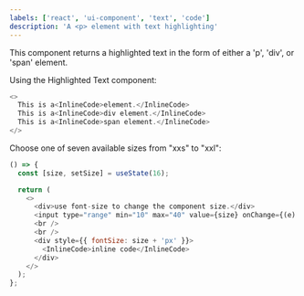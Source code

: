 ```yaml
---
labels: ['react', 'ui-component', 'text', 'code']
description: 'A <p> element with text highlighting'
---
```



This component returns a highlighted text in the form of either a 'p', 'div', or 'span' element.

Using the Highlighted Text component:

```js live
<>
  This is a<InlineCode>element.</InlineCode>
  This is a<InlineCode>div element.</InlineCode>
  This is a<InlineCode>span element.</InlineCode>
</>
```

Choose one of seven available sizes from "xxs" to "xxl":

```js live
() => {
  const [size, setSize] = useState(16);

  return (
    <>
      <div>use font-size to change the component size.</div>
      <input type="range" min="10" max="40" value={size} onChange={(e) => setSize(e.target.value)} />
      <br />
      <br />
      <div style={{ fontSize: size + 'px' }}>
        <InlineCode>inline code</InlineCode>
      </div>
    </>
  );
};
```
